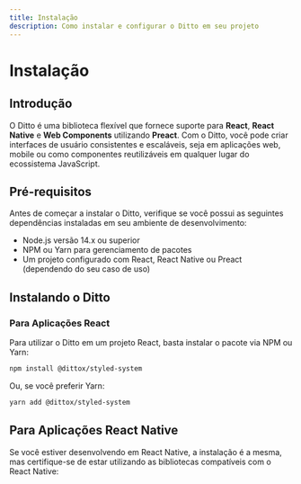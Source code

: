 ```yaml
---
title: Instalação
description: Como instalar e configurar o Ditto em seu projeto
---
```


# Instalação

## Introdução

O Ditto é uma biblioteca flexível que fornece suporte para **React**, **React Native** e **Web Components** utilizando **Preact**. Com o Ditto, você pode criar interfaces de usuário consistentes e escaláveis, seja em aplicações web, mobile ou como componentes reutilizáveis em qualquer lugar do ecossistema JavaScript.

## Pré-requisitos

Antes de começar a instalar o Ditto, verifique se você possui as seguintes dependências instaladas em seu ambiente de desenvolvimento:

- Node.js versão 14.x ou superior
- NPM ou Yarn para gerenciamento de pacotes
- Um projeto configurado com React, React Native ou Preact (dependendo do seu caso de uso)

## Instalando o Ditto

### Para Aplicações React

Para utilizar o Ditto em um projeto React, basta instalar o pacote via NPM ou Yarn:

```bash
npm install @dittox/styled-system
```

Ou, se você preferir Yarn:

```bash
yarn add @dittox/styled-system
```

## Para Aplicações React Native

Se você estiver desenvolvendo em React Native, a instalação é a mesma, mas certifique-se de estar utilizando as bibliotecas compatíveis com o React Native:
